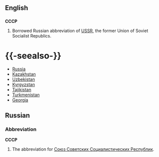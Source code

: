 ==English==

==={{Abbreviation}}===
'''СССР'''
# Borrowed Russian abbreviation of [[USSR]], the former Union of Soviet Socialist Republics.

={{-seealso-}}=
*[[Russia]]
*[[Kazakhstan]]
*[[Uzbekistan]]
*[[Kyrgyzstan]]
*[[Tajikistan]]
*[[Turkmenistan]]
*[[Georgia]]

==Russian==
===Abbreviation===
'''CCCP'''
#The abbreviation for [[Союз Советских Социалистических Республик]].